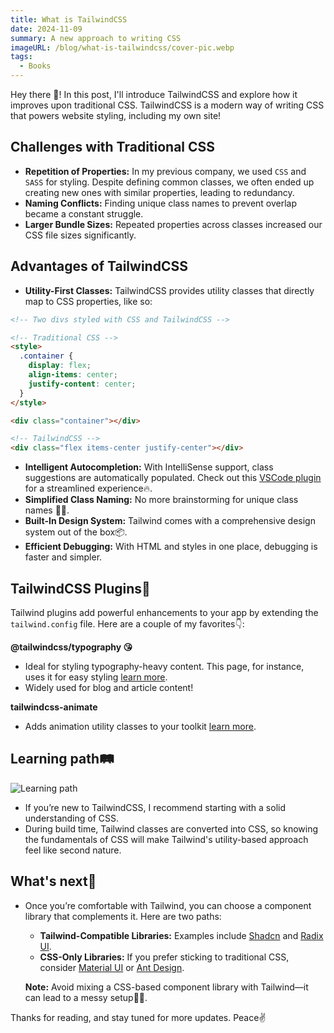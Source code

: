 ```yaml
---
title: What is TailwindCSS
date: 2024-11-09
summary: A new approach to writing CSS
imageURL: /blog/what-is-tailwindcss/cover-pic.webp
tags:
  - Books
---
```



Hey there 👋! In this post, I'll introduce TailwindCSS and explore how it improves upon traditional CSS. TailwindCSS is a modern way of writing CSS that powers website styling, including my own site!

<H2>Challenges with Traditional CSS</H2>

- **Repetition of Properties:** In my previous company, we used `CSS` and `SASS` for styling. Despite defining common classes, we often ended up creating new ones with similar properties, leading to redundancy.
- **Naming Conflicts:** Finding unique class names to prevent overlap became a constant struggle.
- **Larger Bundle Sizes:** Repeated properties across classes increased our CSS file sizes significantly.

<H2>Advantages of TailwindCSS</H2>

- **Utility-First Classes:** TailwindCSS provides utility classes that directly map to CSS properties, like so:

```html
<!-- Two divs styled with CSS and TailwindCSS -->

<!-- Traditional CSS -->
<style>
  .container {
    display: flex;
    align-items: center;
    justify-content: center;
  }
</style>

<div class="container"></div>

<!-- TailwindCSS -->
<div class="flex items-center justify-center"></div>
```

- **Intelligent Autocompletion:** With IntelliSense support, class suggestions are automatically populated. Check out this [VSCode plugin](https://marketplace.visualstudio.com/items?itemName=bradlc.vscode-tailwindcss) for a streamlined experience🔥.
- **Simplified Class Naming:** No more brainstorming for unique class names 😮‍💨.
- **Built-In Design System:** Tailwind comes with a comprehensive design system out of the box📦.
- **Efficient Debugging:** With HTML and styles in one place, debugging is faster and simpler.

<H2>TailwindCSS Plugins🔌</H2>

Tailwind plugins add powerful enhancements to your app by extending the `tailwind.config` file. Here are a couple of my favorites👇:

**@tailwindcss/typography 😘**

- Ideal for styling typography-heavy content. This page, for instance, uses it for easy styling [learn more](https://github.com/tailwindlabs/tailwindcss-typography).
- Widely used for blog and article content!

**tailwindcss-animate**

- Adds animation utility classes to your toolkit [learn more](https://github.com/jamiebuilds/tailwindcss-animate).

<H2>Learning path🛤️</H2>

<Image
  src="/blog/what-is-tailwindcss/learning-path.webp"
  alt="Learning path"
  height={500}
  width={500}
/>

- If you’re new to TailwindCSS, I recommend starting with a solid understanding of CSS.
- During build time, Tailwind classes are converted into CSS, so knowing the fundamentals of CSS will make Tailwind's utility-based approach feel like second nature.

<H2>What's next🤔</H2>

- Once you’re comfortable with Tailwind, you can choose a component library that complements it. Here are two paths:

  - **Tailwind-Compatible Libraries:** Examples include [Shadcn](https://ui.shadcn.com/docs/components/accordion) and [Radix UI](https://www.radix-ui.com/primitives/docs/components/accordion).
  - **CSS-Only Libraries:** If you prefer sticking to traditional CSS, consider [Material UI](https://mui.com/) or [Ant Design](https://ant.design/components/button).

  **Note:** Avoid mixing a CSS-based component library with Tailwind—it can lead to a messy setup😵‍💫.

Thanks for reading, and stay tuned for more updates. Peace✌️
